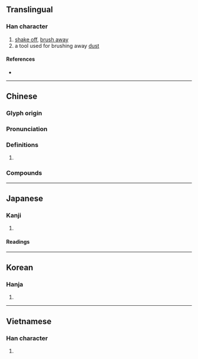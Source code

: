 {{also|払}}
{{character info/new}}
==Translingual==

===Han character===
{{Han char|rn=64|rad=手|as=05|sn=8|four=55027|canj=QLLN|ids=⿰扌弗}}

# [[shake off]], [[brush away]]
# a tool used for brushing away [[dust]]

====References====
* {{Han ref|kx=0424.140|dkj=11936|dj=0772.110|hdz=31859.040|uh=62C2|ud=25282|bh=A9D8|bd=43480}}

----

==Chinese==
{{zh-forms}}

===Glyph origin===
{{Han etym}}

===Pronunciation===
{{zh-pron
|m=fú
|m-s=
|c=fat1
|c-t=
|g=
|h=pfs=fin
|j=
|md=
|mn=hut
|mn-t=
|w=
|x=
|mc=y
|oc=y
|cat=
}}

===Definitions===
{{zh-hanzi}}

# {{rfdef|zh}}

===Compounds===
{{zh-der|拂塵|吹拂}}

----

==Japanese==
{{ja-kanji forms|払|拂}}

===Kanji===
{{ja-kanji|grade=|rs=手05|shin=払}}

# {{defn|lang=ja|sort=手05}}

====Readings====
{{ja-readings
|goon=びち, ほち
|kanon=ひつ, ふつ
|kanyoon=ほつ
|kun=はら-う
}}

----

==Korean==

===Hanja===
{{ko-hanja|hangeul=[[불]], [[필]]|eumhun=|rv=bul, pil|mr=pul, p'il|y=pul, phil}}

# {{defn|lang=ko|sort=手05}}

----

==Vietnamese==

===Han character===
{{vi-hantu|[[phất]], [[phắt]], [[phớt]], [[phứt]], [[phựt]]|rs=手05}}

# {{defn|lang=vi|sort=手05}}